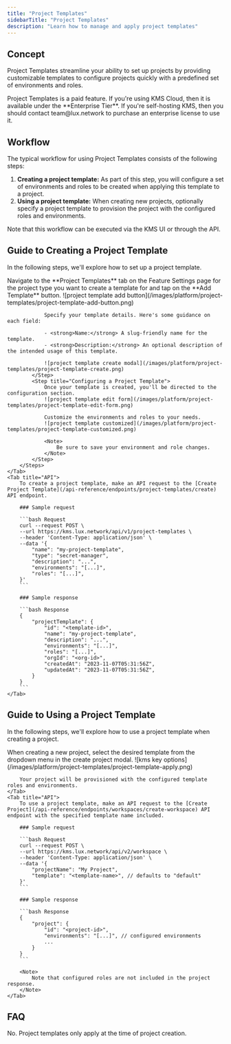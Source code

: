 ```yaml
---
title: "Project Templates"
sidebarTitle: "Project Templates"
description: "Learn how to manage and apply project templates"
---
```


## Concept

Project Templates streamline your ability to set up projects by providing customizable templates to configure projects quickly with a predefined set of environments and roles.

<Note>
    Project Templates is a paid feature.
    If you're using KMS Cloud, then it is available under the **Enterprise Tier**. If you're self-hosting KMS,
    then you should contact team@lux.network to purchase an enterprise license to use it.
</Note>

## Workflow

The typical workflow for using Project Templates consists of the following steps:

1. <strong>Creating a project template:</strong> As part of this step, you will configure a set of environments and roles to be created when applying this template to a project.
2. <strong>Using a project template:</strong> When creating new projects, optionally specify a project template to provision the project with the configured roles and environments.

<Note>
  Note that this workflow can be executed via the KMS UI or through the API.
</Note>

## Guide to Creating a Project Template

In the following steps, we'll explore how to set up a project template.

<Tabs>
    <Tab title="KMS UI">
        <Steps>
            <Step title="Creating a Project Template">
                Navigate to the **Project Templates** tab on the Feature Settings page for the project type you want to create a template for and tap on the **Add Template** button.
                ![project template add button](/images/platform/project-templates/project-template-add-button.png)

                Specify your template details. Here's some guidance on each field:

                - <strong>Name:</strong> A slug-friendly name for the template.
                - <strong>Description:</strong> An optional description of the intended usage of this template.

                ![project template create modal](/images/platform/project-templates/project-template-create.png)
            </Step>
            <Step title="Configuring a Project Template">
                Once your template is created, you'll be directed to the configuration section.
                ![project template edit form](/images/platform/project-templates/project-template-edit-form.png)

                Customize the environments and roles to your needs.
                ![project template customized](/images/platform/project-templates/project-template-customized.png)

                <Note>
                    Be sure to save your environment and role changes.
                </Note>
            </Step>
        </Steps>
    </Tab>
    <Tab title="API">
        To create a project template, make an API request to the [Create Project Template](/api-reference/endpoints/project-templates/create) API endpoint.

        ### Sample request

        ```bash Request
        curl --request POST \
        --url https://kms.lux.network/api/v1/project-templates \
        --header 'Content-Type: application/json' \
        --data '{
            "name": "my-project-template",
            "type": "secret-manager",
            "description": "...",
            "environments": "[...]",
            "roles": "[...]",
        }'
        ```

        ### Sample response

        ```bash Response
        {
            "projectTemplate": {
                "id": "<template-id>",
                "name": "my-project-template",
                "description": "...",
                "environments": "[...]",
                "roles": "[...]",
                "orgId": "<org-id>",
                "createdAt": "2023-11-07T05:31:56Z",
                "updatedAt": "2023-11-07T05:31:56Z",
            }
        }
        ```
    </Tab>

</Tabs>

## Guide to Using a Project Template

In the following steps, we'll explore how to use a project template when creating a project.

<Tabs>
    <Tab title="KMS UI">
        When creating a new project, select the desired template from the dropdown menu in the create project modal.
        ![kms key options](/images/platform/project-templates/project-template-apply.png)

        Your project will be provisioned with the configured template roles and environments.
    </Tab>
    <Tab title="API">
        To use a project template, make an API request to the [Create Project](/api-reference/endpoints/workspaces/create-workspace) API endpoint with the specified template name included.

        ### Sample request

        ```bash Request
        curl --request POST \
        --url https://kms.lux.network/api/v2/workspace \
        --header 'Content-Type: application/json' \
        --data '{
            "projectName": "My Project",
            "template": "<template-name>", // defaults to "default"
        }'
        ```

        ### Sample response

        ```bash Response
        {
            "project": {
                "id": "<project-id>",
                "environments": "[...]", // configured environments
                ...
            }
        }
        ```

        <Note>
            Note that configured roles are not included in the project response.
        </Note>
    </Tab>

</Tabs>

## FAQ

<AccordionGroup>
  <Accordion title="Do changes to templates propagate to existing projects?">
    No. Project templates only apply at the time of project creation.
  </Accordion>
</AccordionGroup>
